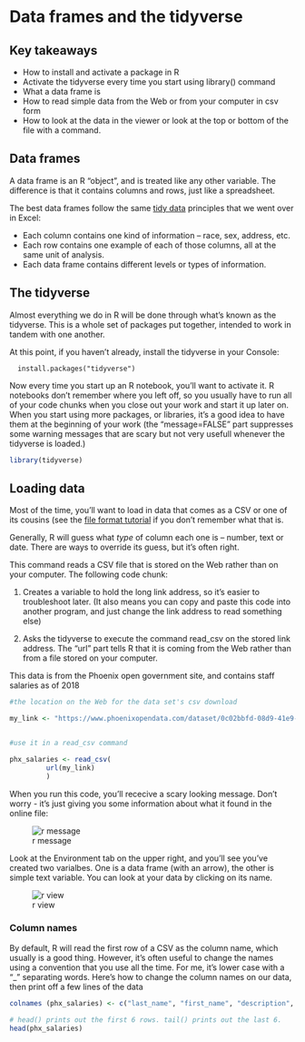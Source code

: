 # Data frames and the tidyverse

## Key takeaways

* How to install and activate a package in R
* Activate the tidyverse every time you start using library() command
* What a data frame is
* How to read simple data from the Web or from your computer in csv form
* How to look at the data in the viewer or look at the top or bottom of the file with a command.


## Data frames

A data frame is an R "object", and is treated like any other variable. The difference is that it contains columns and rows, just like a spreadsheet. 

The best data frames follow the same [tidy data](https://cronkitedata.github.io/cronkite-docs/excel/xlguides/xl-tidydata.html) principles that we went over in Excel: 

* Each column contains one kind of information -- race, sex, address, etc.
* Each row contains one example of each of those columns, all at the same unit of analysis.
* Each data frame contains different levels or types of information.

## The tidyverse

Almost everything we do in R will be done through what's known as the tidyverse. This is a whole set of packages put together, intended to work in tandem with one another.  

At this point, if you haven't already, install the tidyverse in your Console:

      install.packages("tidyverse")


Now every time you start up an R notebook, you'll want to activate it. R notebooks don't remember where you left off, so you usually have to run all of your code chunks when you close out your work and start it up later on. When you start using more packages, or libraries, it's a good idea to have them at the beginning of your work (the "message=FALSE" part suppresses some warning messages that are scary but not very usefull whenever the tidyverse is loaded.)

```r

library(tidyverse)

```


## Loading data

Most of the time, you'll want to load in data that comes as a CSV or one of its cousins (see the [file format tutorial](https://cronkitedata.github.io/cronkite-docs/general/05-file-formats.html) if you don't remember what that is. 

Generally, R will guess what *type* of column each one is -- number, text or date. There are ways to override its guess, but it's often right. 

This command reads a CSV file that is stored on the Web rather than on  your computer. The following code chunk:

1. Creates a variable to hold the long link address, so it's easier to troubleshoot later. (It also means you can copy and paste this code into another program, and just change the link address to read something else)

2. Asks the tidyverse to execute the command read_csv on the stored link address. The "url" part tells R that it is coming from the Web rather than from a file stored on your computer. 

This data is from the Phoenix open government site, and contains staff salaries as of 2018

```r

#the location on the Web for the data set's csv download

my_link <- "https://www.phoenixopendata.com/dataset/0c02bbfd-08d9-41e9-a00c-97848a9f7350/resource/3a5c2950-88e3-4cb4-b436-c78d2a266c75/download/open-data-staff-salaries-as-of-12-31-2018.csv"


#use it in a read_csv command

phx_salaries <- read_csv(
         url(my_link)
         )


```

When you run this code, you'll rececive a scary looking message. Don't worry - it's just giving you some information about what it found in the online file:

![r message](images/21-rdataframe-parse-message.png)



Look at the Environment tab on the upper right, and you'll see you've created two varialbes. One is a data frame (with an arrow), the other is simple text variable. You can look at your data by clicking on its name.

![r view](images/21-rdataframe-view.png)


### Column names

By default, R will read the first row of a CSV as the column name, which usually is a good thing. However, it's often useful to change the names using a convention that you use all the time. For me, it's lower case with a "_" separating words. Here's how to change the column names on our data, then print off a few lines of the data

```r
colnames (phx_salaries) <- c("last_name", "first_name", "description", "annual_rate")

# head() prints out the first 6 rows. tail() prints out the last 6.
head(phx_salaries) 

```







